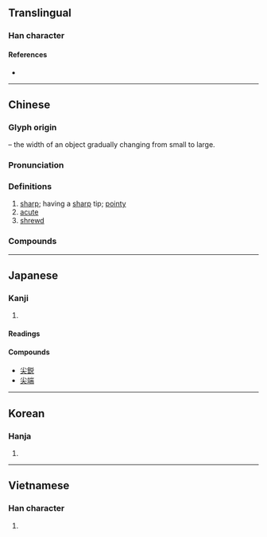{{character info/new}}
==Translingual==

===Han character===
{{Han char|rn=42|rad=小|as=03|sn=6|four=90430|canj=FK|ids=⿱⿻丨八大(GTV),⿱小大(HJK)}}

====References====
* {{Han ref|kx=0297.020|dkj=07480|dj=0591.040|hdz=10562.090|uh=5C16|ud=23574|bh=A679|bd=42617}}

----

==Chinese==
{{zh-forms}}

===Glyph origin===
{{Han compound|小|t1=small|大|t2=large}} &ndash; the width of an object gradually changing from small to large.

===Pronunciation===
{{zh-pron
|m=jiān
|c=zim1
|h=pfs=chiâm
|md=
|mn=chiam
|mna=Taiwanese-The_Consonant_ch.ogg
|mn-t=ziam1
|w=
|mc=y
|oc=y
|cat=a
}}

===Definitions===
{{zh-hanzi}}

# [[sharp]]; having a [[sharp]] tip; [[pointy]]
# [[acute]]
# [[shrewd]]

===Compounds===
{{zh-der|尖兵|尖脆|尖刀|尖頂|尖端|尖端放電|尖叫|尖刻|尖冷|尖厲|尖利|尖溜溜|尖峭|尖俏|尖銳|尖酸|尖頭|尖團音|尖細|尖嘯|尖削|尖音|尖子|尖嘴薄舌|尖嘴猴腮|二尖瓣|三尖瓣|大霸尖山|尖貨|嘴尖舌巧|嘴尖舌薄|尖兒|尖尖|尖話|冒尖|尖峰時間|上尖兒|尖元音|尖臍|尖裂葉|尖端科技|供尖|嘴尖|尖團|尖站|尖嘴鉗|尖齊圓健|尖餅|尖頭鰻|尖銳化|尖聲|尖峰|尖尖趫趫|尖團字|出尖|大尖山|尖聲尖氣|尖酸刻薄|牛角尖|眉尖|打尖|拔尖|指尖|方尖塔|打午尖|抓尖要強|早尖|抓尖兒|眼尖|眉尖眼尾|掐尖兒|掐尖落鈔|爪尖兒|毛尖茶|舌尖邊音|筍尖|舌尖鼻音|舌尖|鑽牛角尖|舌尖元音|舌尖音|鼻尖|葉尖|美人尖|頂尖好手|霹靂尖|針尖兒|舌尖後音|臀尖|頂尖|舌尖前音|耳朵尖|耳尖|尖沙咀}}

{{zh-cat|Elementary}}

----

==Japanese==

===Kanji===
{{ja-kanji|grade=|rs=小03}}

# {{defn|lang=ja|sort=小03}}

====Readings====
{{ja-readings
|on=せん
|kun=とが-る, するど-い
}}

====Compounds====
* [[尖鋭]]
* [[尖端]]

----

==Korean==

===Hanja===
{{ko-hanja|hangeul=첨|rv=cheom|mr=ch'ŏm}}

# {{defn|lang=ko|sort=小03}}

----

==Vietnamese==

===Han character===
{{vi-hantu|[[tiêm]], [[nhọn]], [[tem]]|rs=小03}}

# {{defn|lang=vi}}